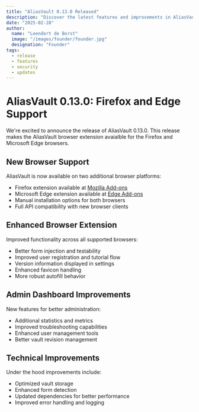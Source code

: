 ```yaml
---
title: "AliasVault 0.13.0 Released"
description: "Discover the latest features and improvements in AliasVault 0.13.0"
date: "2025-02-28"
author:
  name: "Leendert de Borst"
  image: "/images/founder/founder.jpg"
  designation: "Founder"
tags:
  - release
  - features
  - security
  - updates
---
```


# AliasVault 0.13.0: Firefox and Edge Support

We're excited to announce the release of AliasVault 0.13.0. This release makes the AliasVault browser extension avaialble for the Firefox and Microsoft Edge browsers.

## New Browser Support

AliasVault is now available on two additional browser platforms:

- Firefox extension available at [Mozilla Add-ons](https://addons.mozilla.org/en-US/firefox/addon/aliasvault/)
- Microsoft Edge extension available at [Edge Add-ons](https://microsoftedge.microsoft.com/addons/detail/aliasvault/kabaanafahnjkfkplbnllebdmppdemfo)
- Manual installation options for both browsers
- Full API compatibility with new browser clients

## Enhanced Browser Extension

Improved functionality across all supported browsers:

- Better form injection and testability
- Improved user registration and tutorial flow
- Version information displayed in settings
- Enhanced favicon handling
- More robust autofill behavior

## Admin Dashboard Improvements

New features for better administration:

- Additional statistics and metrics
- Improved troubleshooting capabilities
- Enhanced user management tools
- Better vault revision management

## Technical Improvements

Under the hood improvements include:

- Optimized vault storage
- Enhanced form detection
- Updated dependencies for better performance
- Improved error handling and logging

<GitHubRelease version="0.13.0" />
